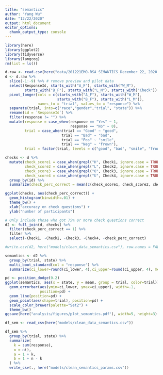 ```yaml
---
title: "semantics"
author: "Yang Wu"
date: "12/22/2020"
output: html_document
editor_options: 
  chunk_output_type: console
---
```


```r
library(here)
library(ggplot2)
library(tidyverse)
library(langcog)
rm(list = ls())
```

```r
d.raw <- read.csv(here("data/201221EMO-RSA_SEMANTICS_December 22, 2020_17.46.csv"))
d <- d.raw %>%
  slice(-1:-9) %>% # remove preview and pilot data
  select(ResponseId, starts_with("A_F"), starts_with("W_M"), 
         starts_with("B_F"), starts_with("L_M"), starts_with("Check")) %>%
  pivot_longer(cols = c(starts_with("A_F"), starts_with("W_M"), 
                        starts_with("B_F"), starts_with("L_M")), 
               names_to = "trial", values_to = "response") %>%
  separate(trial, into=c("race","gender","trial", "state")) %>%
  rename(id = `ResponseId`) %>%
  filter(response != "") %>%
  mutate(response = case_when(response == "Yes" ~ 1,
                              response == "No" ~ 0),
         trial = case_when(trial == "Good" ~ "good",
                          trial == "Bad" ~ "bad",
                          trial == "Pos" ~ "smile",
                          trial == "Neg" ~ "frown"),
         trial = factor(trial, levels = c("good", "bad", "smile", "frown")))

checks <- d %>%
  mutate(check_score1 = case_when(grepl("H", Check1, ignore.case = TRUE) ~ 1, TRUE ~ 0),
         check_score2 = case_when(grepl("L", Check2, ignore.case = TRUE) ~ 1, TRUE ~ 0),
         check_score3 = case_when(grepl("O", Check3, ignore.case = TRUE) ~ 1, TRUE ~ 0),
         check_score4 = case_when(grepl("U", Check4, ignore.case = TRUE) ~ 1, TRUE ~ 0)) %>%
  group_by(id) %>%
  summarize(check_perc_correct = mean(c(check_score1, check_score2, check_score3, check_score4)))

ggplot(checks, aes(check_perc_correct)) +
  geom_histogram(binwidth=.01) +
  theme_bw() +
  xlab("accuracy on check questions") +
  ylab("number of participants")

# Only include those who got 75% or more check questions correct
d2 <- full_join(d, checks) %>%
  filter(check_perc_correct == 1) %>%
  filter %>%
  select(-Check1, -Check2, -Check3, -Check4, -check_perc_correct)

#write.csv(d2, here("models/clean_data_semantics.csv"), row.names = FALSE)

semantics <- d2 %>%
  group_by(trial, state) %>%
  multi_boot_standard(col = "response") %>%
  summarize(ci_lower=round(ci_lower, 4),ci_upper=round(ci_upper, 4), mean=round(mean, 4))

pd <- position_dodge(0.2)
ggplot(semantics, aes(x = state, y = mean, group = trial, color=trial)) +
  geom_errorbar(aes(ymin=ci_lower, ymax=ci_upper), width=.1,
                position=pd) +
  geom_line(position=pd) +
  geom_point(aes(shape=trial), position=pd) +
  scale_color_brewer(palette="Set2") +
  theme_bw() 
ggsave(here("analysis/figures/plot_semantics.pdf"), width=5, height=3)
```


```r
df_sem <- read_csv(here("models/clean_data_semantics.csv"))

df_sem %>%
  group_by(trial, state) %>%
  summarize(
    k = sum(response),
    n = n(),
    a = 1 + k,
    b = 1 + n - k 
  ) %>%
  write_csv(., here("models/clean_semantics_params.csv"))
```

